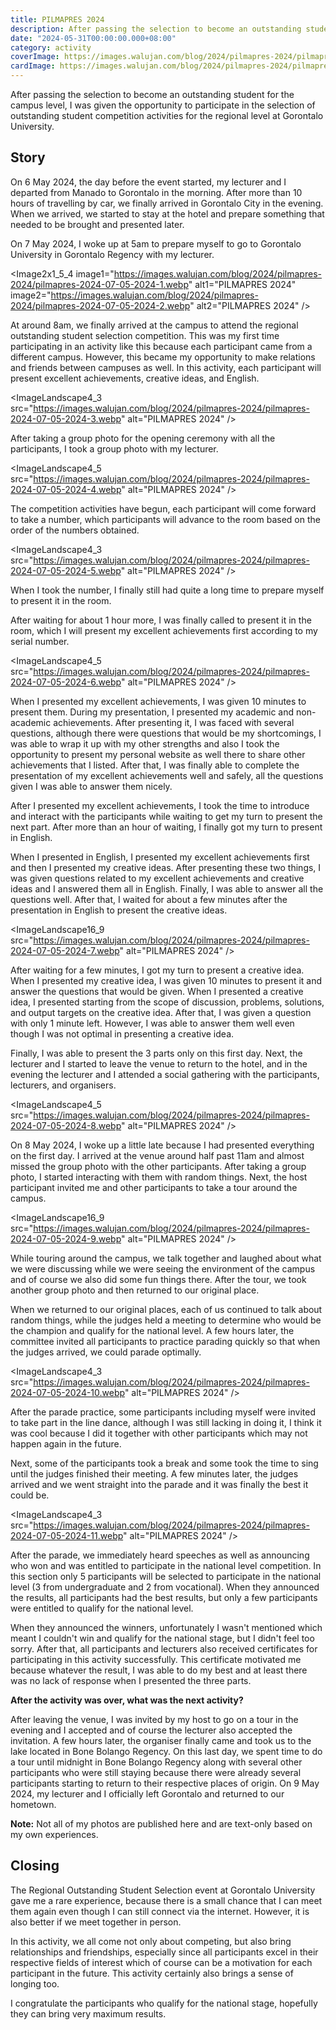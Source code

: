 ```yaml
---
title: PILMAPRES 2024
description: After passing the selection to become an outstanding student for the campus level, I was given the opportunity to participate in the selection of outstanding student competition activities for the regional level.
date: "2024-05-31T00:00:00.000+08:00"
category: activity
coverImage: https://images.walujan.com/blog/2024/pilmapres-2024/pilmapres-2024-07-05-2024-cover.webp
cardImage: https://images.walujan.com/blog/2024/pilmapres-2024/pilmapres-2024-07-05-2024-card-cover.webp
---
```


After passing the selection to become an outstanding student for the campus level, I was given the opportunity to participate in the selection of outstanding student competition activities for the regional level at Gorontalo University.

## Story

On 6 May 2024, the day before the event started, my lecturer and I departed from Manado to Gorontalo in the morning. After more than 10 hours of travelling by car, we finally arrived in Gorontalo City in the evening. When we arrived, we started to stay at the hotel and prepare something that needed to be brought and presented later.

On 7 May 2024, I woke up at 5am to prepare myself to go to Gorontalo University in Gorontalo Regency with my lecturer.

<Image2x1_5_4
image1="https://images.walujan.com/blog/2024/pilmapres-2024/pilmapres-2024-07-05-2024-1.webp"
alt1="PILMAPRES 2024"
image2="https://images.walujan.com/blog/2024/pilmapres-2024/pilmapres-2024-07-05-2024-2.webp"
alt2="PILMAPRES 2024"
/>

At around 8am, we finally arrived at the campus to attend the regional outstanding student selection competition. This was my first time participating in an activity like this because each participant came from a different campus. However, this became my opportunity to make relations and friends between campuses as well. In this activity, each participant will present excellent achievements, creative ideas, and English.

<ImageLandscape4_3
src="https://images.walujan.com/blog/2024/pilmapres-2024/pilmapres-2024-07-05-2024-3.webp"
alt="PILMAPRES 2024"
/>

After taking a group photo for the opening ceremony with all the participants, I took a group photo with my lecturer.

<ImageLandscape4_5
src="https://images.walujan.com/blog/2024/pilmapres-2024/pilmapres-2024-07-05-2024-4.webp"
alt="PILMAPRES 2024"
/>

The competition activities have begun, each participant will come forward to take a number, which participants will advance to the room based on the order of the numbers obtained.

<ImageLandscape4_3
src="https://images.walujan.com/blog/2024/pilmapres-2024/pilmapres-2024-07-05-2024-5.webp"
alt="PILMAPRES 2024"
/>

When I took the number, I finally still had quite a long time to prepare myself to present it in the room.

After waiting for about 1 hour more, I was finally called to present it in the room, which I will present my excellent achievements first according to my serial number.

<ImageLandscape4_5
src="https://images.walujan.com/blog/2024/pilmapres-2024/pilmapres-2024-07-05-2024-6.webp"
alt="PILMAPRES 2024"
/>

When I presented my excellent achievements, I was given 10 minutes to present them. During my presentation, I presented my academic and non-academic achievements. After presenting it, I was faced with several questions, although there were questions that would be my shortcomings, I was able to wrap it up with my other strengths and also I took the opportunity to present my personal website as well there to share other achievements that I listed. After that, I was finally able to complete the presentation of my excellent achievements well and safely, all the questions given I was able to answer them nicely.

After I presented my excellent achievements, I took the time to introduce and interact with the participants while waiting to get my turn to present the next part. After more than an hour of waiting, I finally got my turn to present in English.

When I presented in English, I presented my excellent achievements first and then I presented my creative ideas. After presenting these two things, I was given questions related to my excellent achievements and creative ideas and I answered them all in English. Finally, I was able to answer all the questions well. After that, I waited for about a few minutes after the presentation in English to present the creative ideas.

<ImageLandscape16_9
src="https://images.walujan.com/blog/2024/pilmapres-2024/pilmapres-2024-07-05-2024-7.webp"
alt="PILMAPRES 2024"
/>

After waiting for a few minutes, I got my turn to present a creative idea. When I presented my creative idea, I was given 10 minutes to present it and answer the questions that would be given. When I presented a creative idea, I presented starting from the scope of discussion, problems, solutions, and output targets on the creative idea. After that, I was given a question with only 1 minute left. However, I was able to answer them well even though I was not optimal in presenting a creative idea.

Finally, I was able to present the 3 parts only on this first day. Next, the lecturer and I started to leave the venue to return to the hotel, and in the evening the lecturer and I attended a social gathering with the participants, lecturers, and organisers.

<ImageLandscape4_5
src="https://images.walujan.com/blog/2024/pilmapres-2024/pilmapres-2024-07-05-2024-8.webp"
alt="PILMAPRES 2024"
/>

On 8 May 2024, I woke up a little late because I had presented everything on the first day. I arrived at the venue around half past 11am and almost missed the group photo with the other participants. After taking a group photo, I started interacting with them with random things. Next, the host participant invited me and other participants to take a tour around the campus.

<ImageLandscape16_9
src="https://images.walujan.com/blog/2024/pilmapres-2024/pilmapres-2024-07-05-2024-9.webp"
alt="PILMAPRES 2024"
/>

While touring around the campus, we talk together and laughed about what we were discussing while we were seeing the environment of the campus and of course we also did some fun things there. After the tour, we took another group photo and then returned to our original place.

When we returned to our original places, each of us continued to talk about random things, while the judges held a meeting to determine who would be the champion and qualify for the national level. A few hours later, the committee invited all participants to practice parading quickly so that when the judges arrived, we could parade optimally.

<ImageLandscape4_3
src="https://images.walujan.com/blog/2024/pilmapres-2024/pilmapres-2024-07-05-2024-10.webp"
alt="PILMAPRES 2024"
/>

After the parade practice, some participants including myself were invited to take part in the line dance, although I was still lacking in doing it, I think it was cool because I did it together with other participants which may not happen again in the future.

Next, some of the participants took a break and some took the time to sing until the judges finished their meeting. A few minutes later, the judges arrived and we went straight into the parade and it was finally the best it could be.

<ImageLandscape4_3
src="https://images.walujan.com/blog/2024/pilmapres-2024/pilmapres-2024-07-05-2024-11.webp"
alt="PILMAPRES 2024"
/>

After the parade, we immediately heard speeches as well as announcing who won and was entitled to participate in the national level competition. In this section only 5 participants will be selected to participate in the national level (3 from undergraduate and 2 from vocational). When they announced the results, all participants had the best results, but only a few participants were entitled to qualify for the national level.

When they announced the winners, unfortunately I wasn't mentioned which meant I couldn't win and qualify for the national stage, but I didn't feel too sorry. After that, all participants and lecturers also received certificates for participating in this activity successfully. This certificate motivated me because whatever the result, I was able to do my best and at least there was no lack of response when I presented the three parts.

**After the activity was over, what was the next activity?**

After leaving the venue, I was invited by my host to go on a tour in the evening and I accepted and of course the lecturer also accepted the invitation. A few hours later, the organiser finally came and took us to the lake located in Bone Bolango Regency. On this last day, we spent time to do a tour until midnight in Bone Bolango Regency along with several other participants who were still staying because there were already several participants starting to return to their respective places of origin. On 9 May 2024, my lecturer and I officially left Gorontalo and returned to our hometown.

**Note:** Not all of my photos are published here and are text-only based on my own experiences.

## Closing

The Regional Outstanding Student Selection event at Gorontalo University gave me a rare experience, because there is a small chance that I can meet them again even though I can still connect via the internet. However, it is also better if we meet together in person.

In this activity, we all come not only about competing, but also bring relationships and friendships, especially since all participants excel in their respective fields of interest which of course can be a motivation for each participant in the future. This activity certainly also brings a sense of longing too.

I congratulate the participants who qualify for the national stage, hopefully they can bring very maximum results.
